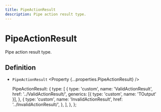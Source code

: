 ```yaml
---
title: PipeActionResult
description: Pipe action result type.
---
```



# PipeActionResult

Pipe action result type.

## Definition

- `PipeActionResult` <Property {...properties.PipeActionResult} />

  PipeActionResult: {
    type: [
      {
        type: 'custom',
        name: 'ValidActionResult',
        href: '../ValidActionResult/',
        generics: [{ type: 'custom', name: 'TOutput' }],
      },
      {
        type: 'custom',
        name: 'InvalidActionResult',
        href: '../InvalidActionResult/',
      },
    ],
  },
};
